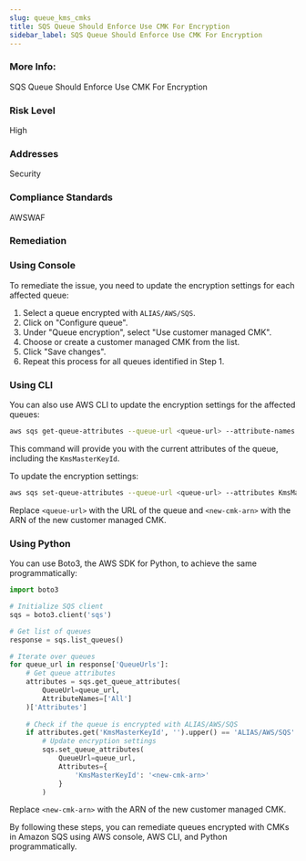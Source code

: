 ```yaml
---
slug: queue_kms_cmks
title: SQS Queue Should Enforce Use CMK For Encryption
sidebar_label: SQS Queue Should Enforce Use CMK For Encryption
---
```


### More Info:

SQS Queue Should Enforce Use CMK For Encryption

### Risk Level

High

### Addresses

Security

### Compliance Standards

AWSWAF

### Remediation

### Using Console

To remediate the issue, you need to update the encryption settings for each affected queue:

1. Select a queue encrypted with `ALIAS/AWS/SQS`.
2. Click on "Configure queue".
3. Under "Queue encryption", select "Use customer managed CMK".
4. Choose or create a customer managed CMK from the list.
5. Click "Save changes".
6. Repeat this process for all queues identified in Step 1.

### Using CLI

You can also use AWS CLI to update the encryption settings for the affected queues:

```bash
aws sqs get-queue-attributes --queue-url <queue-url> --attribute-names All
```

This command will provide you with the current attributes of the queue, including the `KmsMasterKeyId`.

To update the encryption settings:

```bash
aws sqs set-queue-attributes --queue-url <queue-url> --attributes KmsMasterKeyId=<new-cmk-arn>
```

Replace `<queue-url>` with the URL of the queue and `<new-cmk-arn>` with the ARN of the new customer managed CMK.

### Using Python

You can use Boto3, the AWS SDK for Python, to achieve the same programmatically:

```python
import boto3

# Initialize SQS client
sqs = boto3.client('sqs')

# Get list of queues
response = sqs.list_queues()

# Iterate over queues
for queue_url in response['QueueUrls']:
    # Get queue attributes
    attributes = sqs.get_queue_attributes(
        QueueUrl=queue_url,
        AttributeNames=['All']
    )['Attributes']
    
    # Check if the queue is encrypted with ALIAS/AWS/SQS
    if attributes.get('KmsMasterKeyId', '').upper() == 'ALIAS/AWS/SQS':
        # Update encryption settings
        sqs.set_queue_attributes(
            QueueUrl=queue_url,
            Attributes={
                'KmsMasterKeyId': '<new-cmk-arn>'
            }
        )
```

Replace `<new-cmk-arn>` with the ARN of the new customer managed CMK.

By following these steps, you can remediate queues encrypted with CMKs in Amazon SQS using AWS console, AWS CLI, and Python programmatically.